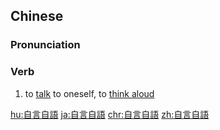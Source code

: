 {{also|自言自语}}
==Chinese==
{{zh-forms|s=自言自语}}

===Pronunciation===
{{zh-pron
|m=zìyánzìyǔ
|c=zi6 jin4 zi6 jyu5
|cat=v
}}

===Verb===
{{zh-verb}}

# {{lb|zh|idiomatic}} to [[talk]] to oneself, to [[think aloud]]

[[hu:自言自語]]
[[ja:自言自語]]
[[chr:自言自語]]
[[zh:自言自語]]